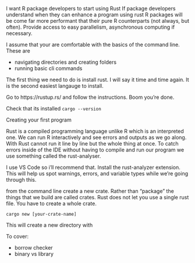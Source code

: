 I want R package developers to start using Rust
If package developers understand when they can enhance a program using rust R packages
will be come far more performant that their pure R counterparts (not always, but often).
Provide access to easy parallelism, asynchronous computing if necessary.

I assume that your are comfortable with the basics of the command line. These are 

- navigating directories and creating folders 
- running basic cli commands 

The first thing we need to do is install rust. I will say it time and time again. It is the second easiest langauge to install. 

Go to https://rustup.rs/ and follow the instructions. Boom you're done. 


Check that its installed `cargo --version` 

Creating your first program

Rust is a compiled programming language unlike R which is an interpreted one.
We can run R interactively and see errors and outputs as we go along. With Rust 
cannot run it line by line but the whole thing at once. To catch errors inside of the IDE without having to compile and run our program we use something called the rust-analyser. 

I use VS Code so i'll recommend that.
Install the rust-analyzer extension. This will help us spot warnings, errors, and variable
types while we're going through this. 


from the command line create a new crate. Rather than "package" the things that we build are called crates. Rust does not let you use a single rust file. You have to create a whole crate. 

`cargo new [your-crate-name]`

This will create a new directory with 

To cover: 

- borrow checker
- binary vs library
